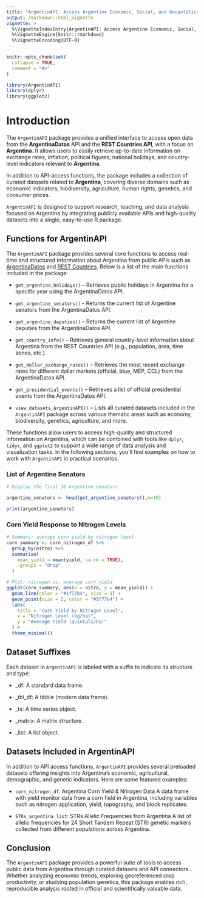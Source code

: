 ---
title: "ArgentinAPI: Access Argentine Economic, Social, and Geopolitical Data via RESTful APIs and Curated Datasets"
output: rmarkdown::html_vignette
vignette: >
  %\VignetteIndexEntry{ArgentinAPI: Access Argentine Economic, Social, and Geopolitical Data via RESTful APIs and Curated Datasets}
  %\VignetteEngine{knitr::rmarkdown}
  %\VignetteEncoding{UTF-8}
---

```{r, include = FALSE}
knitr::opts_chunk$set(
  collapse = TRUE,
  comment = "#>"
)
```

```{r setup}
library(ArgentinAPI)
library(dplyr)
library(ggplot2)
```

# Introduction

The `ArgentinAPI` package provides a unified interface to access open data from the **ArgentinaDatos** API and the **REST Countries API**, with a focus on **Argentina**. It allows users to easily retrieve up-to-date information on exchange rates, inflation, political figures, national holidays, and country-level indicators relevant to **Argentina**.

In addition to API-access functions, the package includes a collection of curated datasets related to **Argentina**, covering diverse domains such as economic indicators, biodiversity, agriculture, human rights, genetics, and consumer prices.

`ArgentinAPI` is designed to support research, teaching, and data analysis focused on Argentina by integrating publicly available APIs and high-quality datasets into a single, easy-to-use R package.

## Functions for ArgentinAPI

The `ArgentinAPI` package provides several core functions to access real-time and structured information about Argentina from public APIs such as [ArgentinaDatos](https://argentinadatos.com/) and [REST Countries](https://restcountries.com/). Below is a list of the main functions included in the package:

- `get_argentina_holidays()` – Retrieves public holidays in Argentina for a specific year using the ArgentinaDatos API.

- `get_argentine_senators()` -  Returns the current list of Argentine senators from the ArgentinaDatos API.

- `get_argentine_deputies()` – Returns the current list of Argentine deputies from the ArgentinaDatos API.

- `get_country_info()` – Retrieves general country-level information about Argentina from the REST Countries API (e.g., population, area, time zones, etc.).

- `get_dollar_exchange_rates()` – Retrieves the most recent exchange rates for different dollar markets (official, blue, MEP, CCL) from the ArgentinaDatos API.

- `get_presidential_events()` – Retrieves a list of official presidential events from the ArgentinaDatos API.

- `view_datasets_ArgentinAPI()` – Lists all curated datasets included in the `ArgentinAPI` package across various thematic areas such as economy, biodiversity, genetics, agriculture, and more.

These functions allow users to access high-quality and structured information on Argentina, which can be combined with tools like `dplyr`, `tidyr`, and `ggplot2` to support a wide range of data analysis and visualization tasks. In the following sections, you’ll find examples on how to work with `ArgentinAPI` in practical scenarios.


### List of Argentine Senators

```{r argentine-senators,echo = TRUE,message = FALSE,warning = FALSE,results = 'markup'}

# Display the first 10 Argentine senators

argentine_senators <- head(get_argentine_senators(),n=10)

print(argentine_senators)

```


### Corn Yield Response to Nitrogen Levels

```{r corn-yield-plot, message=FALSE, warning=FALSE, fig.width=7, fig.height=5}

# Summary: average corn yield by nitrogen level
corn_summary <- corn_nitrogen_df %>%
  group_by(nitro) %>%
  summarise(
    mean_yield = mean(yield, na.rm = TRUE),
    .groups = "drop"
  )

# Plot: nitrogen vs. average corn yield
ggplot(corn_summary, aes(x = nitro, y = mean_yield)) +
  geom_line(color = "#1f77b4", size = 1) +
  geom_point(size = 2, color = "#1f77b4") +
  labs(
    title = "Corn Yield by Nitrogen Level",
    x = "Nitrogen Level (kg/ha)",
    y = "Average Yield (quintals/ha)"
  ) +
  theme_minimal()


```


## Dataset Suffixes

Each dataset in `ArgentinAPI` is labeled with a suffix to indicate its structure and type:

- _df: A standard data frame.

- _tbl_df: A tibble (modern data frame).

- _ts: A time series object.

- _matrix: A matrix structure.

- _list: A list object.

## Datasets Included in ArgentinAPI

In addition to API access functions, `ArgentinAPI` provides several preloaded datasets offering insights into Argentina's economic, agricultural, demographic, and genetic indicators. Here are some featured examples:

- `corn_nitrogen_df`: Argentina Corn Yield & Nitrogen Data
A data frame with yield monitor data from a corn field in Argentina, including variables such as nitrogen application, yield, topography, and block replicates.

- `STRs_argentina_list`: STRs Allelic Frequencies from Argentina
A list of allelic frequencies for 24 Short Tandem Repeat (STR) genetic markers collected from different populations across Argentina.

## Conclusion

The `ArgentinAPI` package provides a powerful suite of tools to access public data from Argentina through curated datasets and API connectors. Whether analyzing economic trends, exploring georeferenced crop productivity, or studying population genetics, this package enables rich, reproducible analysis rooted in official and scientifically valuable data.

<div class="tocify-extend-page" data-unique="tocify-extend-page" style="height: 0;"></div>
